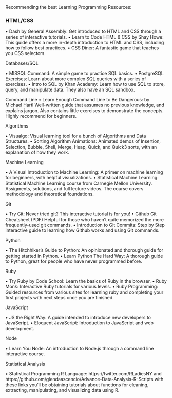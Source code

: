 Recommending the best Learning Programming Resources: 
<h3> HTML/CSS </h3>

•	Dash by General Assembly: Get introduced to HTML and CSS through a series of interactive tutorials.
•	Learn to Code HTML & CSS by Shay Howe: This guide offers a more in-depth introduction to HTML and CSS, including how to follow best practices.
•	CSS Diner: A fantastic game that teaches you CSS selectors.

Databases/SQL

•	MISSQL Command: A simple game to practice SQL basics.
•	PostgreSQL Exercises: Learn about more complex SQL queries with a series of exercises.
•	Intro to SQL by Khan Academy: Learn how to use SQL to store, query, and manipulate data. They also have an SQL sandbox.

Command Line
•	Learn Enough Command Line to Be Dangerous: by Michael Hartl
Well-written guide that assumes no previous knowledge, and explains jargon. Also contains little exercises to demonstrate the concepts. Highly recommend for beginners.

Algorithms

•	Visualgo: Visual learning tool for a bunch of Algorithms and Data Structures.
•	Sorting Algorithm Animations: Animated demos of Insertion, Selection, Bubble, Shell, Merge, Heap, Quick, and Quick3 sorts, with an explanation of how they work.

Machine Learning

•	A Visual Introduction to Machine Learning: A primer on machine learning for beginners, with helpful visualizations.
•	Statistical Machine Learning: Statistical Machine Learning course from Carnegie Mellon University. Assigments, solutions, and full lecture videos. The course covers methodology and theoretical foundations.

Git

•	Try Git: Never tried git? This interactive tutorial is for you!
•	Github Git Cheatsheet
(PDF) Helpful for those who haven't quite memorized the more frequently-used git commands.
•	Introduction to Git Commits: Step by Step interactive guide to learning how Github works and using Git commands.

Python

•	The Hitchhiker's Guide to Python: An opinionated and thorough guide for getting started in Python.
•	Learn Python The Hard Way: A thorough guide to Python, great for people who have never programmed before.

Ruby

•	Try Ruby by Code School: Learn the basics of Ruby in the browser.
•	Ruby Monk: Interactive Ruby tutorials for various levels.
•	Ruby Programming: Guided resources from various sites for learning ruby and completing your first projects with next steps once you are finished.

JavaScript

•	JS the Right Way: A guide intended to introduce new developers to JavaScript.
•	Eloquent JavaScript: Introduction to JavaScript and web development.

Node

•	Learn You Node:  An introduction to Node.js through a command line interactive course.

Statistical Analysis

•	Statistical Programming R Language: https://twitter.com/RLadiesNY and https://github.com/glendaascencio/Advance-Data-Analysis-R-Scripts with these links you'll be obtaining tutorials about functions for cleaning, extracting, manipulating, and visualizing data using R. 

